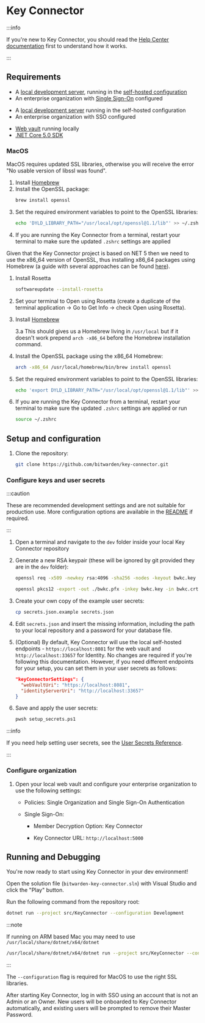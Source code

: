 
# Key Connector

:::info

If you're new to Key Connector, you should read the [Help Center documentation][help] first to
understand how it works.

:::

## Requirements

<Bitwarden>

- A [local development server](../server/guide.md), running in the
  [self-hosted configuration](../server/self-hosted/index.md)
- An enterprise organization with [Single Sign-On](../server/sso/index.md) configured

</Bitwarden>

<Community>

- A [local development server](../server/guide.md) running in the self-hosted configuration
- An enterprise organization with SSO configured

</Community>

- [Web vault](../clients/web-vault) running locally
- [.NET Core 5.0 SDK](https://www.microsoft.com/net/download/core)

### MacOS

MacOS requires updated SSL libraries, otherwise you will receive the error "No usable version of
libssl was found".

<Tabs>
<TabItem value="intel" label="Intel" default>

1. Install [Homebrew](https://brew.sh/)
2. Install the OpenSSL package:
   ```bash
   brew install openssl
   ```
3. Set the required environment variables to point to the OpenSSL libraries:
   ```bash
   echo 'DYLD_LIBRARY_PATH="/usr/local/opt/openssl@1.1/lib"' >> ~/.zshrc
   ```
4. If you are running the Key Connector from a terminal, restart your terminal to make sure the
   updated `.zshrc` settings are applied

</TabItem>
<TabItem value="arm" label="ARM">

Given that the Key Connector project is based on NET 5 then we need to use the x86_64 version of
OpenSSL, thus installing x86_64 packages using Homebrew (a guide with several approaches can be
found
[here](https://www.wisdomgeek.com/development/installing-intel-based-packages-using-homebrew-on-the-m1-mac/)).

1. Install Rosetta
   ```bash
   softwareupdate --install-rosetta
   ```
2. Set your terminal to Open using Rosetta (create a duplicate of the terminal application -> Go to
   Get Info -> check Open using Rosetta).
3. Install [Homebrew](https://brew.sh/)

   3.a This should gives us a Homebrew living in `/usr/local` but if it doesn't work prepend
   `arch -x86_64` before the Homebrew installation command.

4. Install the OpenSSL package using the x86_64 Homebrew:
   ```bash
   arch -x86_64 /usr/local/homebrew/bin/brew install openssl
   ```
5. Set the required environment variables to point to the OpenSSL libraries:
   ```bash
   echo 'export DYLD_LIBRARY_PATH="/usr/local/opt/openssl@1.1/lib"' >> ~/.zshrc
   ```
6. If you are running the Key Connector from a terminal, restart your terminal to make sure the
   updated `.zshrc` settings are applied or run
   ```bash
   source ~/.zshrc
   ```

</TabItem>
</Tabs>

## Setup and configuration

1. Clone the repository:
   ```bash
   git clone https://github.com/bitwarden/key-connector.git
   ```

### Configure keys and user secrets

:::caution

These are recommended development settings and are not suitable for production use. More
configuration options are available in the
[README](https://github.com/bitwarden/key-connector/blob/master/README.md) if required.

:::

1. Open a terminal and navigate to the `dev` folder inside your local Key Connector repository

2. Generate a new RSA keypair (these will be ignored by git provided they are in the `dev` folder):

   ```bash
   openssl req -x509 -newkey rsa:4096 -sha256 -nodes -keyout bwkc.key -out bwkc.crt -subj "/CN=Bitwarden Key Connector" -days 36500

   openssl pkcs12 -export -out ./bwkc.pfx -inkey bwkc.key -in bwkc.crt -passout pass:{Password}
   ```

3. Create your own copy of the example user secrets:

   ```bash
   cp secrets.json.example secrets.json
   ```

4. Edit `secrets.json` and insert the missing information, including the path to your local
   repository and a password for your database file.
5. (Optional) By default, Key Connector will use the local self-hosted endpoints -
   `https://localhost:8081` for the web vault and `http://localhost:33657` for Identity. No changes
   are required if you're following this documentation. However, if you need different endpoints for
   your setup, you can set them in your user secrets as follows:

   ```json
   "keyConnectorSettings": {
     "webVaultUri": "https://localhost:8081",
     "identityServerUri": "http://localhost:33657"
   }
   ```

6. Save and apply the user secrets:

   ```bash
   pwsh setup_secrets.ps1
   ```

:::info

If you need help setting user secrets, see the
[User Secrets Reference](../../contributing/user-secrets.md).

:::

### Configure organization

1. Open your local web vault and configure your enterprise organization to use the following
   settings:

   - Policies: Single Organization and Single Sign-On Authentication

   - Single Sign-On:

     - Member Decryption Option: Key Connector

     - Key Connector URL: `http://localhost:5000`

## Running and Debugging

You're now ready to start using Key Connector in your dev environment!

<Tabs>
   <TabItem value="vs" label="Visual Studio" default>

Open the solution file (`bitwarden-key-connector.sln`) with Visual Studio and click the "Play"
button.

   </TabItem>
   <TabItem value="cli" label="CLI">

Run the following command from the repository root:

```bash
dotnet run --project src/KeyConnector --configuration Development
```

:::note

If running on ARM based Mac you may need to use `/usr/local/share/dotnet/x64/dotnet`

```bash
/usr/local/share/dotnet/x64/dotnet run --project src/KeyConnector --configuration Development
```

:::

The `--configuration` flag is required for MacOS to use the right SSL libraries.

   </TabItem>
</Tabs>

After starting Key Connector, log in with SSO using an account that is not an Admin or an Owner. New
users will be onboarded to Key Connector automatically, and existing users will be prompted to
remove their Master Password.

[help]: https://bitwarden.com/help/about-key-connector/
